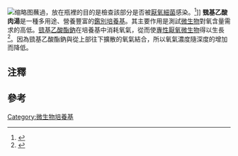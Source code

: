 [[File:Thio_cropped.jpg|缩略图]]蘸過，放在瓶裡的目的是檢查該部分是否被[[厭氧細菌|厭氧細菌]]感染。<ref>{{cite book |title=District Laboratory Practice in Tropical Countries, Part 2 |last=Cheesbrough |first=Monica |authorlink= |coauthors= |year=2006 |publisher=[[Cambridge_University|Cambridge University]] Press |location= |isbn=0-521-67631-2 |oclc= |page=126 |url=http://books.google.es/books?id=Yjv-n5u6S7gC |accessdate=2009-09-14 |archive-date=2014-10-06 |archive-url=https://web.archive.org/web/20141006151119/http://books.google.es/books?id=Yjv-n5u6S7gC |dead-url=no }}</ref>]]
'''巰基乙酸肉湯'''{{NoteTag|{{標音|字=巰|拼音=qiú|注音=ㄑㄧㄡˊ}}}}是一種多用途、營養豐富的[[培養基|鑑別培養基]]。其主要作用是測試[[微生物|微生物]]對氧含量需求的高低。[[巰基乙酸酯鈉|巰基乙酸酯鈉]]在培養基中消耗氧氣，從而使[[專性厭氧微生物|專性厭氧微生物]]得以生長<ref>{{cite web |url=http://ftp.ccccd.edu/dcain/CCCCD%20Micro/thioglycollatebroth.htm |title=存档副本 |accessdate=2014-10-01 |deadurl=yes |archiveurl=https://web.archive.org/web/20100116100205/http://ftp.ccccd.edu/dcain/CCCCD%20Micro/thioglycollatebroth.htm |archivedate=2010-01-16 }}</ref>。因為巰基乙酸酯鈉與從上部往下擴散的氧氣結合，所以氧氣濃度隨深度的增加而降低。

==注釋==
{{NoteFoot}}

==參考==
{{reflist}}
{{生物學小作品}}
[[Category:微生物培養基|Category:微生物培養基]]